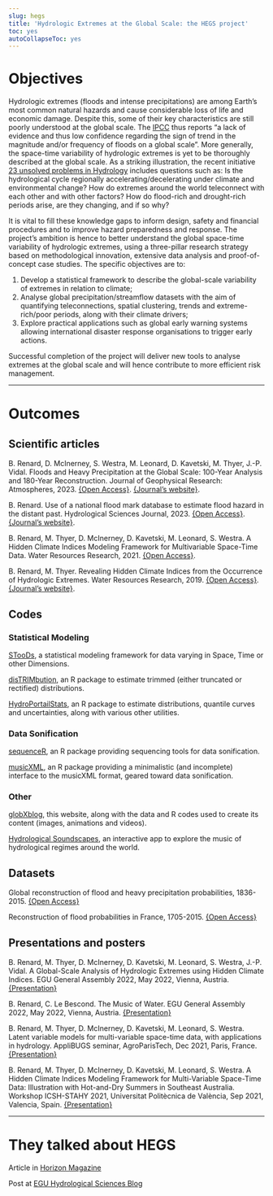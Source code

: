 ---
slug: hegs
title: 'Hydrologic Extremes at the Global Scale: the HEGS project'
toc: yes
autoCollapseToc: yes
---

# Objectives 

Hydrologic extremes (floods and intense precipitations) are among Earth’s most common natural hazards and cause considerable loss of life and economic damage. Despite this, some of their key characteristics are still poorly understood at the global scale. The [IPCC](https://www.ipcc.ch) thus reports “a lack of evidence and thus low confidence regarding the sign of trend in the magnitude and/or frequency of floods on a global scale”. More generally, the space-time variability of hydrologic extremes is yet to be thoroughly described at the global scale. As a striking illustration, the recent initiative [23 unsolved problems in Hydrology](https://doi.org/10.1080/02626667.2019.1620507) includes questions such as: Is the hydrological cycle regionally accelerating/decelerating under climate and environmental change? How do extremes around the world teleconnect with each other and with other factors? How do flood-rich and drought-rich periods arise, are they changing, and if so why?

It is vital to fill these knowledge gaps to inform design, safety and financial procedures and to improve hazard preparedness and response. The project’s ambition is hence to better understand the global space-time variability of hydrologic extremes, using a three-pillar research strategy based on methodological innovation, extensive data analysis and proof-of-concept case studies. The specific objectives are to:

1. Develop a statistical framework to describe the global-scale variability of extremes in relation to climate;
2. Analyse global precipitation/streamflow datasets with the aim of quantifying teleconnections, spatial clustering, trends and extreme-rich/poor periods, along with their climate drivers;
3. Explore practical applications such as global early warning systems allowing international disaster response organisations to trigger early actions.

Successful completion of the project will deliver new tools to analyse extremes at the global scale and will hence contribute to more efficient risk management.

---

# Outcomes

## Scientific articles
B. Renard, D. McInerney, S. Westra, M. Leonard, D. Kavetski, M. Thyer, J.-P. Vidal. Floods and Heavy Precipitation at the Global Scale: 100-Year Analysis and 180-Year Reconstruction. Journal of Geophysical Research: Atmospheres, 2023. [{Open Access}](/doc/HEGSpaper.pdf). [{Journal's website}](https://doi.org/10.1029/2022JD037908).

B. Renard. Use of a national flood mark database to estimate flood hazard in the distant past. Hydrological Sciences Journal, 2023. [{Open Access}](/doc/FloodMarksPaper.pdf). [{Journal's website}](https://doi.org/10.1080/02626667.2023.2212165).

B. Renard, M. Thyer, D. McInerney, D. Kavetski, M. Leonard, S. Westra. A Hidden Climate Indices Modeling Framework for Multivariable Space-Time Data. Water Resources Research, 2021. [{Open Access}](https://doi.org/10.1029/2021WR030007).

B. Renard, M. Thyer. Revealing Hidden Climate Indices from the Occurrence of Hydrologic Extremes. Water Resources Research, 2019. [{Open Access}](https://hal.inrae.fr/hal-02610059). [{Journal's website}](https://doi.org/10.1029/2019WR024951).

## Codes

### Statistical Modeling

[STooDs](https://github.com/STooDs-tools), a statistical modeling framework for data varying in Space, Time or other Dimensions.

[disTRIMbution](https://github.com/benRenard/disTRIMbution), an R package to estimate trimmed (either truncated or rectified) distributions.

[HydroPortailStats](https://github.com/benRenard/HydroPortailStats), an R package to estimate distributions, quantile curves and uncertainties, along with various other utilities.

### Data Sonification

[sequenceR](https://github.com/benRenard/sequenceR), an R package providing sequencing tools for data sonification.

[musicXML](https://github.com/benRenard/musicXML), an R package providing a minimalistic (and incomplete) interface to the musicXML format, geared toward data sonification.

### Other

[globXblog](https://github.com/globXblog), this website, along with the data and R codes used to create its content (images, animations and videos).

[Hydrological Soundscapes](https://github.com/HydrologicalSoundscapes), an interactive app to explore the music of hydrological regimes around the world.

## Datasets

Global reconstruction of flood and heavy precipitation probabilities, 1836-2015. [{Open Access}](https://zenodo.org/record/6773481)

Reconstruction of flood probabilities in France, 1705-2015. [{Open Access}](https://zenodo.org/record/6793501)

## Presentations and posters

B. Renard, M. Thyer, D. McInerney, D. Kavetski, M. Leonard, S. Westra, J.-P. Vidal. A Global-Scale Analysis of Hydrologic Extremes using Hidden Climate Indices. EGU General Assembly 2022, May 2022, Vienna, Austria. [{Presentation}](https://hal.archives-ouvertes.fr/hal-03710318)

B. Renard, C. Le Bescond. The Music of Water. EGU General Assembly 2022, May 2022, Vienna, Austria. [{Presentation}](https://hal.archives-ouvertes.fr/hal-03710340)

B. Renard, M. Thyer, D. McInerney, D. Kavetski, M. Leonard, S. Westra. Latent variable models for multi-variable space-time data, with applications in hydrology. AppliBUGS seminar, AgroParisTech, Dec 2021, Paris, France. [{Presentation}](https://hal.archives-ouvertes.fr/hal-03477547v1)

B. Renard, M. Thyer, D. McInerney, D. Kavetski, M. Leonard, S. Westra. A Hidden Climate Indices Modeling Framework for Multi-Variable Space-Time Data: Illustration with Hot-and-Dry Summers in Southeast Australia. Workshop ICSH-STAHY 2021, Universitat Politècnica de València, Sep 2021, Valencia, Spain. [{Presentation}](https://hal.archives-ouvertes.fr/hal-03403580)

---

# They talked about HEGS

Article in [Horizon Magazine](https://ec.europa.eu/research-and-innovation/en/horizon-magazine/big-lessons-about-biodiversity-loss-little-french-river)

Post at [EGU Hydrological Sciences Blog](https://blogs.egu.eu/divisions/hs/2023/02/01/hydrological-soundscapes-listening-to-hydrological-regimes/)

